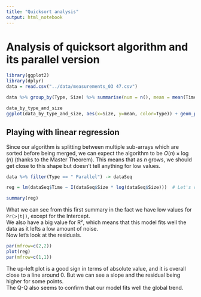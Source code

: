 ```yaml
---
title: "Quicksort analysis"
output: html_notebook
---
```


# Analysis of quicksort algorithm and its parallel version

```r
library(ggplot2)
library(dplyr)
data = read.csv("../data/measurements_03 47.csv")

data %>% group_by(Type, Size) %>% summarise(num = n(), mean = mean(Time), sd = sd(Time), se = 2*sd/sqrt(num)) -> data_by_type_and_size

data_by_type_and_size
ggplot(data_by_type_and_size, aes(x=Size, y=mean, color=Type)) + geom_point(alpha=.5) + geom_errorbar(alpha=.5,aes(ymin=mean-se, ymax=mean+se), width=25000) + theme_bw() + geom_line() # + scale_x_log10() # logarithmic scale for x axis

```

## Playing with linear regression

Since our algorithm is splitting between multiple sub-arrays which are sorted before being merged, we can expect the algorithm to be $O(n)\times\log(n)$ (thanks to the Master Theorem). This means that as $n$ grows, we should get close to this shape but doesn't tell anything for low values.

```r
data %>% filter(Type == " Parallel") -> dataSeq

reg = lm(dataSeq$Time ~ I(dataSeq$Size * log(dataSeq$Size)))  # Let's compare time to O(n log(n)) of the size

summary(reg)
```
What we can see from this first summary in the fact we have low values for `Pr(>|t|)`, except for the Intercept.\
We also have a big value for R², which means that this model fits well the data as it lefts a low amount of noise.\
Now let's look at the residuals.

```r
par(mfrow=c(2,2))
plot(reg)
par(mfrow=c(1,1))
```

The up-left plot is a good sign in terms of absolute value, and it is overall close to a line around $0$. But we can see a slope and the residual being higher for some points.\
The Q-Q also seems to confirm that our model fits well the global trend.









